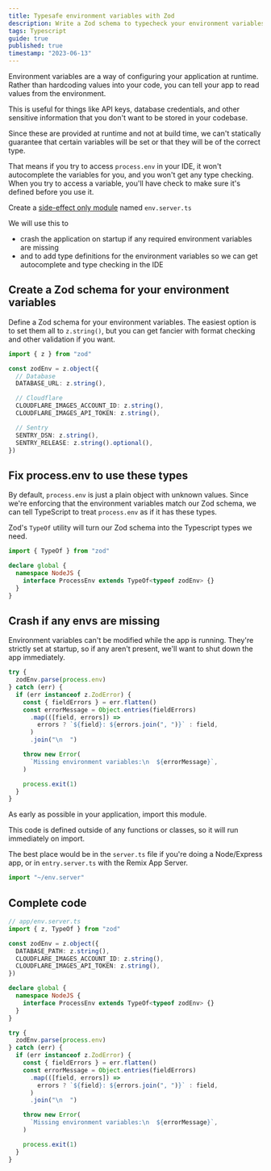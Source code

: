 ```yaml
---
title: Typesafe environment variables with Zod
description: Write a Zod schema to typecheck your environment variables. Crash the app if any are missing. Add type definitions to process.env.
tags: Typescript
guide: true
published: true
timestamp: "2023-06-13"
---
```


Environment variables are a way of configuring your application at runtime. Rather than hardcoding values into your code, you can tell your app to read values from the environment.

This is useful for things like API keys, database credentials, and other sensitive information that you don't want to be stored in your codebase.

Since these are provided at runtime and not at build time, we can't statically guarantee that certain variables will be set or that they will be of the correct type.

That means if you try to access `process.env` in your IDE, it won't autocomplete the variables for you, and you won't get any type checking. When you try to access a variable, you'll have check to make sure it's defined before you use it.

Create a [side-effect only module](https://www.typescriptlang.org/docs/handbook/modules.html#import-a-module-for-side-effects-only) named `env.server.ts`

We will use this to

- crash the application on startup if any required environment variables are missing
- and to add type definitions for the environment variables so we can get autocomplete and type checking in the IDE

## Create a Zod schema for your environment variables

Define a Zod schema for your environment variables. The easiest option is to set them all to `z.string()`, but you can get fancier with format checking and other validation if you want.

```ts
import { z } from "zod"

const zodEnv = z.object({
  // Database
  DATABASE_URL: z.string(),

  // Cloudflare
  CLOUDFLARE_IMAGES_ACCOUNT_ID: z.string(),
  CLOUDFLARE_IMAGES_API_TOKEN: z.string(),

  // Sentry
  SENTRY_DSN: z.string(),
  SENTRY_RELEASE: z.string().optional(),
})
```

## Fix process.env to use these types

By default, `process.env` is just a plain object with unknown values. Since we're enforcing that the environment variables match our Zod schema, we can tell TypeScript to treat `process.env` as if it has these types.

Zod's `TypeOf` utility will turn our Zod schema into the Typescript types we need.

```ts
import { TypeOf } from "zod"

declare global {
  namespace NodeJS {
    interface ProcessEnv extends TypeOf<typeof zodEnv> {}
  }
}
```

## Crash if any envs are missing

Environment variables can't be modified while the app is running. They're strictly set at startup, so if any aren't present, we'll want to shut down the app immediately.

```ts
try {
  zodEnv.parse(process.env)
} catch (err) {
  if (err instanceof z.ZodError) {
    const { fieldErrors } = err.flatten()
    const errorMessage = Object.entries(fieldErrors)
      .map(([field, errors]) =>
        errors ? `${field}: ${errors.join(", ")}` : field,
      )
      .join("\n  ")

    throw new Error(
      `Missing environment variables:\n  ${errorMessage}`,
    )

    process.exit(1)
  }
}
```

As early as possible in your application, import this module.

This code is defined outside of any functions or classes, so it will run immediately on import.

The best place would be in the `server.ts` file if you're doing a Node/Express app, or in `entry.server.ts` with the Remix App Server.

```ts
import "~/env.server"
```

## Complete code

```ts
// app/env.server.ts
import { z, TypeOf } from "zod"

const zodEnv = z.object({
  DATABASE_PATH: z.string(),
  CLOUDFLARE_IMAGES_ACCOUNT_ID: z.string(),
  CLOUDFLARE_IMAGES_API_TOKEN: z.string(),
})

declare global {
  namespace NodeJS {
    interface ProcessEnv extends TypeOf<typeof zodEnv> {}
  }
}

try {
  zodEnv.parse(process.env)
} catch (err) {
  if (err instanceof z.ZodError) {
    const { fieldErrors } = err.flatten()
    const errorMessage = Object.entries(fieldErrors)
      .map(([field, errors]) =>
        errors ? `${field}: ${errors.join(", ")}` : field,
      )
      .join("\n  ")

    throw new Error(
      `Missing environment variables:\n  ${errorMessage}`,
    )

    process.exit(1)
  }
}
```

